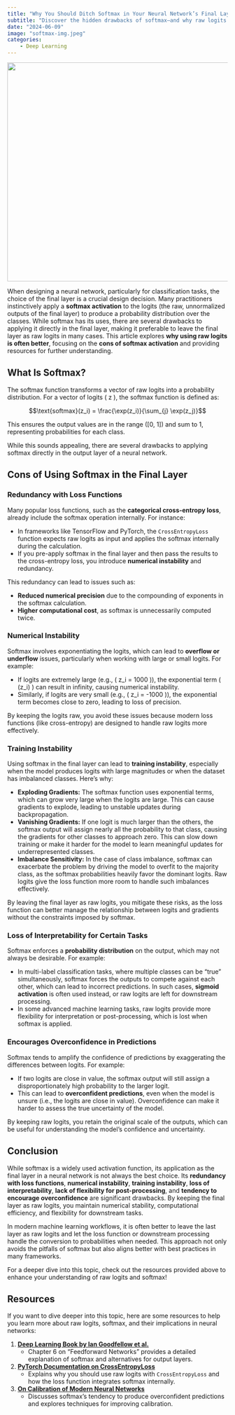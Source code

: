 ```yaml
---
title: "Why You Should Ditch Softmax in Your Neural Network’s Final Layer"
subtitle: "Discover the hidden drawbacks of softmax—and why raw logits often lead to faster, more stable, and more accurate training"
date: "2024-06-09"
image: "softmax-img.jpeg"
categories:
    - Deep Learning
---
```


![](softmax-img.jpeg){height="500" width="600" fig-align="center"}

When designing a neural network, particularly for classification tasks, the choice of the final layer is a crucial design decision. Many practitioners instinctively apply a **softmax activation** to the logits (the raw, unnormalized outputs of the final layer) to produce a probability distribution over the classes. While softmax has its uses, there are several drawbacks to applying it directly in the final layer, making it preferable to leave the final layer as raw logits in many cases. This article explores **why using raw logits is often better**, focusing on the **cons of softmax activation** and providing resources for further understanding.

## What Is Softmax?
The softmax function transforms a vector of raw logits into a probability distribution. For a vector of logits \( z \), the softmax function is defined as:

$$\text{softmax}(z_i) = \frac{\exp(z_i)}{\sum_{j} \exp(z_j)}$$

This ensures the output values are in the range \([0, 1]\) and sum to 1, representing probabilities for each class.

While this sounds appealing, there are several drawbacks to applying softmax directly in the output layer of a neural network.

## Cons of Using Softmax in the Final Layer

### Redundancy with Loss Functions
Many popular loss functions, such as the **categorical cross-entropy loss**, already include the softmax operation internally. For instance:

- In frameworks like TensorFlow and PyTorch, the `CrossEntropyLoss` function expects raw logits as input and applies the softmax internally during the calculation.
- If you pre-apply softmax in the final layer and then pass the results to the cross-entropy loss, you introduce **numerical instability** and redundancy.

This redundancy can lead to issues such as:

- **Reduced numerical precision** due to the compounding of exponents in the softmax calculation.
- **Higher computational cost**, as softmax is unnecessarily computed twice.

### Numerical Instability
Softmax involves exponentiating the logits, which can lead to **overflow or underflow** issues, particularly when working with large or small logits. For example:

- If logits are extremely large (e.g., \( z_i = 1000 \)), the exponential term \( \exp(z_i) \) can result in infinity, causing numerical instability.
- Similarly, if logits are very small (e.g., \( z_i = -1000 \)), the exponential term becomes close to zero, leading to loss of precision.

By keeping the logits raw, you avoid these issues because modern loss functions (like cross-entropy) are designed to handle raw logits more effectively.

### Training Instability
Using softmax in the final layer can lead to **training instability**, especially when the model produces logits with large magnitudes or when the dataset has imbalanced classes. Here's why:

- **Exploding Gradients:** The softmax function uses exponential terms, which can grow very large when the logits are large. This can cause gradients to explode, leading to unstable updates during backpropagation.
- **Vanishing Gradients:** If one logit is much larger than the others, the softmax output will assign nearly all the probability to that class, causing the gradients for other classes to approach zero. This can slow down training or make it harder for the model to learn meaningful updates for underrepresented classes.
- **Imbalance Sensitivity:** In the case of class imbalance, softmax can exacerbate the problem by driving the model to overfit to the majority class, as the softmax probabilities heavily favor the dominant logits. Raw logits give the loss function more room to handle such imbalances effectively.

By leaving the final layer as raw logits, you mitigate these risks, as the loss function can better manage the relationship between logits and gradients without the constraints imposed by softmax.

### Loss of Interpretability for Certain Tasks
Softmax enforces a **probability distribution** on the output, which may not always be desirable. For example:

- In multi-label classification tasks, where multiple classes can be "true" simultaneously, softmax forces the outputs to compete against each other, which can lead to incorrect predictions. In such cases, **sigmoid activation** is often used instead, or raw logits are left for downstream processing.
- In some advanced machine learning tasks, raw logits provide more flexibility for interpretation or post-processing, which is lost when softmax is applied.

### Encourages Overconfidence in Predictions
Softmax tends to amplify the confidence of predictions by exaggerating the differences between logits. For example:

- If two logits are close in value, the softmax output will still assign a disproportionately high probability to the larger logit.
- This can lead to **overconfident predictions**, even when the model is unsure (i.e., the logits are close in value). Overconfidence can make it harder to assess the true uncertainty of the model.

By keeping raw logits, you retain the original scale of the outputs, which can be useful for understanding the model's confidence and uncertainty.

## Conclusion

While softmax is a widely used activation function, its application as the final layer in a neural network is not always the best choice. Its **redundancy with loss functions**, **numerical instability**, **training instability**, **loss of interpretability**, **lack of flexibility for post-processing**, and **tendency to encourage overconfidence** are significant drawbacks. By keeping the final layer as raw logits, you maintain numerical stability, computational efficiency, and flexibility for downstream tasks.

In modern machine learning workflows, it is often better to leave the last layer as raw logits and let the loss function or downstream processing handle the conversion to probabilities when needed. This approach not only avoids the pitfalls of softmax but also aligns better with best practices in many frameworks.

For a deeper dive into this topic, check out the resources provided above to enhance your understanding of raw logits and softmax!

## Resources

If you want to dive deeper into this topic, here are some resources to help you learn more about raw logits, softmax, and their implications in neural networks:

1. [**Deep Learning Book by Ian Goodfellow et al.**](https://www.deeplearningbook.org/)
   - Chapter 6 on "Feedforward Networks" provides a detailed explanation of softmax and alternatives for output layers.
2. [**PyTorch Documentation on CrossEntropyLoss**](https://pytorch.org/docs/stable/generated/torch.nn.CrossEntropyLoss.html)
   - Explains why you should use raw logits with `CrossEntropyLoss` and how the loss function integrates softmax internally.
6. **[On Calibration of Modern Neural Networks](https://arxiv.org/abs/1706.04599)**
   - Discusses softmax's tendency to produce overconfident predictions and explores techniques for improving calibration.
